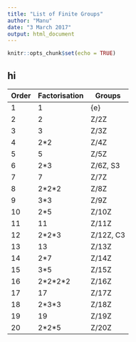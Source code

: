 ```yaml
---
title: "List of Finite Groups"
author: "Manu"
date: "3 March 2017"
output: html_document
---
```


```r
knitr::opts_chunk$set(echo = TRUE)
```

## hi

|Order|Factorisation|Groups||
|---|---|---|
|1|1|{e}||
|2|2|Z/2Z||
|3|3|Z/3Z||
|4|2*2|Z/4Z||
|5|5|Z/5Z||
|6|2*3|Z/6Z, S3||
|7|7|Z/7Z||
|8|2\*2\*2|Z/8Z||
|9|3*3|Z/9Z||
|10|2*5|Z/10Z||
|11|11|Z/11Z||
|12|2\*2\*3|Z/12Z, C3||
|13|13|Z/13Z||
|14|2*7|Z/14Z||
|15|3*5|Z/15Z||
|16|2\*2\*2\*2|Z/16Z||
|17|17|Z/17Z||
|18|2\*3\*3|Z/18Z||
|19|19|Z/19Z||
|20|2\*2\*5|Z/20Z||